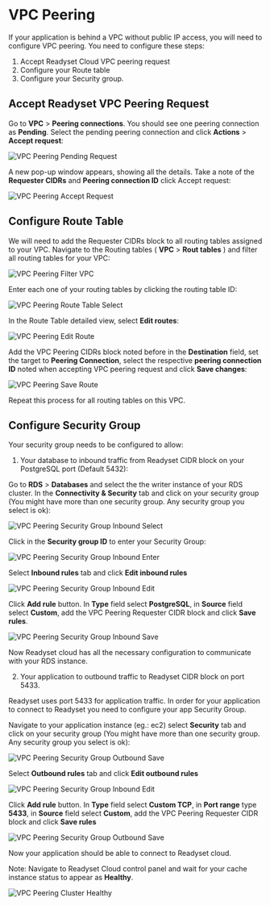 
# VPC Peering

If your application is behind a VPC without public IP access, you will need to configure VPC peering. You need to configure these steps:

1. Accept Readyset Cloud VPC peering request
2. Configure your Route table
3. Configure your Security group.

## Accept Readyset VPC Peering Request

Go to **VPC** > **Peering connections**. You should see one peering connection as **Pending**. Select the pending peering connection and click **Actions** > **Accept request**:

![VPC Peering Pending Request](./img/vpc_peering_pending_request.jpg)

A new pop-up window appears, showing all the details. Take a note of the **Requester CIDRs** and **Peering connection ID** click Accept request:

![VPC Peering Accept Request](./img/vpc_peering_accept_request.jpg)

## Configure Route Table

We will need to add the Requester CIDRs block to all routing tables assigned to your VPC. Navigate to the Routing tables ( **VPC** > **Rout tables** ) and filter all routing tables for your VPC:

![VPC Peering Filter VPC](./img/vpc_peering_filter_vpc.jpg)

Enter each one of your routing tables by clicking the routing table ID:

![VPC Peering Route Table Select](./img/vpc_peering_route_table_select.jpg)

In the Route Table detailed view, select **Edit routes**:

![VPC Peering Edit Route](./img/vpc_peering_edit_route.jpg)

Add the VPC Peering CIDRs block noted before in the **Destination** field, set the target to **Peering Connection**, select the respective **peering connection ID** noted when accepting VPC peering request and click **Save changes**:

![VPC Peering Save Route](./img/vpc_peering_save_route.jpg)

Repeat this process for all routing tables on this VPC.

## Configure Security Group

Your security group needs to be configured to allow:
1. Your database to inbound traffic from Readyset CIDR block on your PostgreSQL port (Default 5432):

Go to **RDS** > **Databases** and select the the writer instance of your RDS cluster. In the **Connectivity & Security** tab and click on your security group (You might have more than one security group. Any security group you select is ok):

![VPC Peering Security Group Inbound Select](./img/vpc_peering_security_group_inbound_select.jpg)

Click in the **Security group ID** to enter your Security Group:

![VPC Peering Security Group Inbound Enter](./img/vpc_peering_security_group_inbound_enter.jpg)

Select **Inbound rules** tab and click **Edit inbound rules**

![VPC Peering Security Group Inbound Edit](./img/vpc_peering_security_group_inbound_edit.jpg)

Click **Add rule** button. In **Type** field select **PostgreSQL**, in **Source** field select **Custom**, add the VPC Peering Requester CIDR block and click **Save rules**.

![VPC Peering Security Group Inbound Save](./img/vpc_peering_security_group_inbound_save.jpg)

Now Readyset cloud has all the necessary configuration to communicate with your RDS instance.


2. Your application to outbound traffic to Readyset CIDR block on port 5433.

Readyset uses port 5433 for application traffic. In order for your application to connect to Readyset you need to configure your app Security Group.

Navigate to your application instance (eg.: ec2) select **Security** tab and click on your security group (You might have more than one security group. Any security group you select is ok):

![VPC Peering Security Group Outbound Save](./img/vpc_peering_security_group_outbound_enter.jpg)

Select **Outbound rules** tab and click **Edit outbound rules**

![VPC Peering Security Group Inbound Edit](./img/vpc_peering_security_group_outbound_edit.jpg)

Click **Add rule** button. In **Type** field select **Custom TCP**, in **Port range** type **5433**, in **Source** field select **Custom**, add the VPC Peering Requester CIDR block and click **Save rules**

![VPC Peering Security Group Outbound Save](./img/vpc_peering_security_group_outbound_save.jpg)

Now your application should be able to connect to Readyset cloud.


<Callout type="info"> Note: Navigate to Readyset Cloud control panel and wait for your cache instance status to appear as **Healthy**. </Callout>

![VPC Peering Cluster Healthy](./img/vpc_peering_cluster_healthy.jpg)
